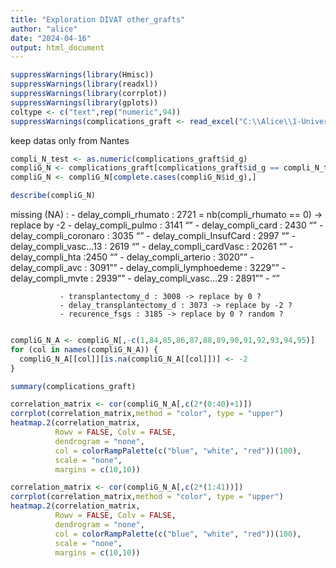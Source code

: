 ---
title: "Exploration DIVAT other_grafts"
author: "alice"
date: "2024-04-16"
output: html_document
---

```{r}
suppressWarnings(library(Hmisc))
suppressWarnings(library(readxl))
suppressWarnings(library(corrplot))
suppressWarnings(library(gplots))
coltype <- c("text",rep("numeric",94))
suppressWarnings(complications_graft <- read_excel("C:\\Alice\\1-Universitée\\Stages\\M1-centrale\\DATAS\\ALICE_DATAS\\ALL_VARIABLES_KiTGENIE2024.xlsx", sheet = "complications_graft",na = "NA",col_types = coltype))
```

keep datas only from Nantes

```{r}
compli_N_test <- as.numeric(complications_graft$id_g)
compliG_N <- complications_graft[complications_graft$id_g == compli_N_test,]
compliG_N <- compliG_N[complete.cases(compliG_N$id_g),]
```

```{r}
describe(compliG_N)
```

missing (NA) : - delay_compli_rhumato : 2721  = nb(compli_rhumato == 0) -> replace by -2
               - delay_compli_pulmo : 3141 ""
               - delay_compli_card : 2430 ""
               - delay_compli_coronaro : 3035 ""
               - delay_compli_InsufCard : 2997 ""
               - delay_compli_vasc...13 : 2619 ""
               - delay_compli_cardVasc : 20261 ""
               - delay_compli_hta :2450 ""
               - delay_compli_arterio : 3020""
               - delay_compli_avc : 3091""
               - delay_compli_lymphoedeme : 3229""
               - delay_compli_mvte : 2939""
               - delay_compli_vasc...29 : 2891""
               - ""

               - transplantectomy_d : 3008 -> replace by 0 ?
               - delay_transplantectomy_d : 3073 -> replace by -2 ?
               - recurence_fsgs : 3185 -> replace by 0 ? random ?
               
```{r}
compliG_N_A <- compliG_N[,-c(1,84,85,86,87,88,89,90,91,92,93,94,95)]
for (col in names(compliG_N_A)) {
  compliG_N_A[[col]][is.na(compliG_N_A[[col]])] <- -2
}
```


```{r}
summary(complications_graft)
```


```{r}
correlation_matrix <- cor(compliG_N_A[,c(2*(0:40)+1)])
corrplot(correlation_matrix,method = "color", type = "upper")
heatmap.2(correlation_matrix,
          Rowv = FALSE, Colv = FALSE,
          dendrogram = "none",
          col = colorRampPalette(c("blue", "white", "red"))(100),
          scale = "none",
          margins = c(10,10))

correlation_matrix <- cor(compliG_N_A[,c(2*(1:41))])
corrplot(correlation_matrix,method = "color", type = "upper")
heatmap.2(correlation_matrix,
          Rowv = FALSE, Colv = FALSE,
          dendrogram = "none",
          col = colorRampPalette(c("blue", "white", "red"))(100),
          scale = "none",
          margins = c(10,10))
```

